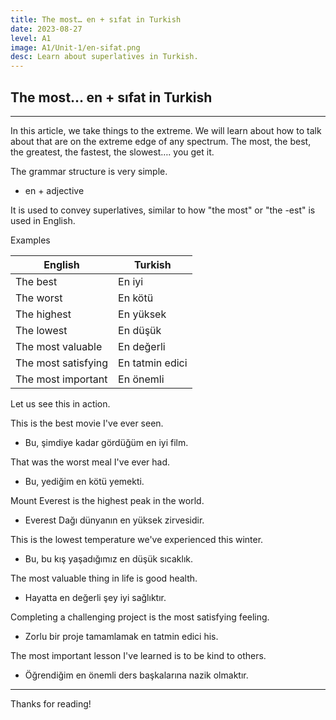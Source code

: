 ```yaml
---
title: The most… en + sıfat in Turkish  
date: 2023-08-27
level: A1
image: A1/Unit-1/en-sifat.png 
desc: Learn about superlatives in Turkish.
---
```


## The most… en + sıfat in Turkish
---

In this article, we take things to the extreme. We will learn about how to talk about that are on the extreme edge of any spectrum. The most, the best, the greatest, the fastest, the slowest…. you get it.

The grammar structure is very simple.

- en + adjective

It is used to convey superlatives, similar to how "the most" or "the -est" is used in English.

Examples

| English  | Turkish |
| --- | --- |
| The best | En iyi |
| The worst | En kötü |
| The highest | En yüksek |
| The lowest | En düşük |
| The most valuable | En değerli |
| The most satisfying | En tatmin edici |
| The most important | En önemli |

Let us see this in action.

 This is the best movie I've ever seen.

- Bu, şimdiye kadar gördüğüm en iyi film.

That was the worst meal I've ever had.

- Bu, yediğim en kötü yemekti.

Mount Everest is the highest peak in the world.

- Everest Dağı dünyanın en yüksek zirvesidir.

This is the lowest temperature we've experienced this winter.

- Bu, bu kış yaşadığımız en düşük sıcaklık.

The most valuable thing in life is good health.

- Hayatta en değerli şey iyi sağlıktır.

Completing a challenging project is the most satisfying feeling.

- Zorlu bir proje tamamlamak en tatmin edici his.

The most important lesson I've learned is to be kind to others.

- Öğrendiğim en önemli ders başkalarına nazik olmaktır.

---

Thanks for reading!